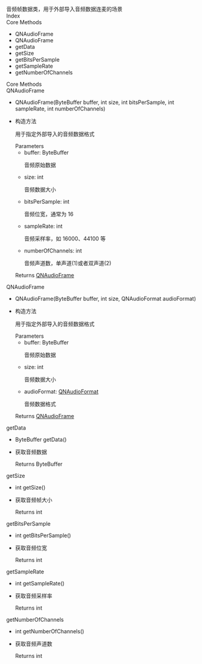 <div data-v-md-line="1"><link rel="stylesheet" type="text/css" href="https://docs.qnsdk.com/styles/doc-v4-api.css" />
<div class="rtc-doc rtc-doc-page" id="rtc-doc">
<section class="rtc-doc-panel rtc-doc-describe rtc-doc-note">
                音频帧数据类，用于外部导入音频数据连麦的场景</section>
            <div class="rtc-doc-page-wrap">Index</div>
<section class="rtc-doc-panel">
        <div class="rtc-doc-page-title">Core Methods</div>
        <ul class="rtc-doc-catalogue">
                <li><a onClick='document.location.replace(`${document.location.protocol}//${document.location.host}${document.location.pathname}${document.location.search}#QNAudioFrame`)'>QNAudioFrame</a></li>
                <li><a onClick='document.location.replace(`${document.location.protocol}//${document.location.host}${document.location.pathname}${document.location.search}#QNAudioFrame`)'>QNAudioFrame</a></li>
                <li><a onClick='document.location.replace(`${document.location.protocol}//${document.location.host}${document.location.pathname}${document.location.search}#getData`)'>getData</a></li>
                <li><a onClick='document.location.replace(`${document.location.protocol}//${document.location.host}${document.location.pathname}${document.location.search}#getSize`)'>getSize</a></li>
                <li><a onClick='document.location.replace(`${document.location.protocol}//${document.location.host}${document.location.pathname}${document.location.search}#getBitsPerSample`)'>getBitsPerSample</a></li>
                <li><a onClick='document.location.replace(`${document.location.protocol}//${document.location.host}${document.location.pathname}${document.location.search}#getSampleRate`)'>getSampleRate</a></li>
                <li><a onClick='document.location.replace(`${document.location.protocol}//${document.location.host}${document.location.pathname}${document.location.search}#getNumberOfChannels`)'>getNumberOfChannels</a></li>
        </ul>
</section>
<div class="rtc-doc-page-wrap">Core Methods</div>
<section class="rtc-doc-panel">
<div class="rtc-doc-page-title rtc-doc-antor" id="QNAudioFrame">
QNAudioFrame</div>
<ul class="rtc-doc-page-container">
        <li class="rtc-doc-sign-signature">QNAudioFrame(ByteBuffer buffer, int size, int bitsPerSample, int sampleRate, int numberOfChannels)</li>
    </li>
<li class="rtc-doc-page-description">
    <div class="rtc-doc-desc-wrap">
        <p>构造方法</p>
        <p>用于指定外部导入的音频数据格式</p>
    </div>
<div class="rtc-doc-parameters-title">Parameters</div>
<ul class="rtc-doc-parameters">
    <li>
        <div>
            buffer: ByteBuffer
        </div>
                <p>音频原始数据</p>
    </li>
    <li>
        <div>
            size: int
        </div>
                <p>音频数据大小</p>
    </li>
    <li>
        <div>
            bitsPerSample: int
        </div>
                <p>音频位宽，通常为 16</p>
    </li>
    <li>
        <div>
            sampleRate: int
        </div>
                <p>音频采样率，如 16000、44100 等</p>
    </li>
    <li>
        <div>
            numberOfChannels: int
        </div>
                <p>音频声道数，单声道(1)或者双声道(2)</p>
    </li>
</ul>
    <div class="rtc-doc-returns-title">Returns <span><a href='8629/QNAudioFrame'>QNAudioFrame</a></span></div>
</li>
</ul>
</section>
<section class="rtc-doc-panel">
<div class="rtc-doc-page-title rtc-doc-antor" id="QNAudioFrame">
QNAudioFrame</div>
<ul class="rtc-doc-page-container">
        <li class="rtc-doc-sign-signature">QNAudioFrame(ByteBuffer buffer, int size, QNAudioFormat audioFormat)</li>
    </li>
<li class="rtc-doc-page-description">
    <div class="rtc-doc-desc-wrap">
        <p>构造方法</p>
        <p>用于指定外部导入的音频数据格式</p>
    </div>
<div class="rtc-doc-parameters-title">Parameters</div>
<ul class="rtc-doc-parameters">
    <li>
        <div>
            buffer: ByteBuffer
        </div>
                <p>音频原始数据</p>
    </li>
    <li>
        <div>
            size: int
        </div>
                <p>音频数据大小</p>
    </li>
    <li>
        <div>
            audioFormat: <a href='8628/QNAudioFormat'>QNAudioFormat</a>
        </div>
                <p>音频数据格式</p>
    </li>
</ul>
    <div class="rtc-doc-returns-title">Returns <span><a href='8629/QNAudioFrame'>QNAudioFrame</a></span></div>
</li>
</ul>
</section>
<section class="rtc-doc-panel">
<div class="rtc-doc-page-title rtc-doc-antor" id="getData">
getData</div>
<ul class="rtc-doc-page-container">
        <li class="rtc-doc-sign-signature">ByteBuffer getData()</li>
    </li>
<li class="rtc-doc-page-description">
    <div class="rtc-doc-desc-wrap">
        <p>获取音频数据</p>
    </div>
    <div class="rtc-doc-returns-title">Returns <span>ByteBuffer</span></div>
</li>
</ul>
</section>
<section class="rtc-doc-panel">
<div class="rtc-doc-page-title rtc-doc-antor" id="getSize">
getSize</div>
<ul class="rtc-doc-page-container">
        <li class="rtc-doc-sign-signature">int getSize()</li>
    </li>
<li class="rtc-doc-page-description">
    <div class="rtc-doc-desc-wrap">
        <p>获取音频帧大小</p>
    </div>
    <div class="rtc-doc-returns-title">Returns <span>int</span></div>
</li>
</ul>
</section>
<section class="rtc-doc-panel">
<div class="rtc-doc-page-title rtc-doc-antor" id="getBitsPerSample">
getBitsPerSample</div>
<ul class="rtc-doc-page-container">
        <li class="rtc-doc-sign-signature">int getBitsPerSample()</li>
    </li>
<li class="rtc-doc-page-description">
    <div class="rtc-doc-desc-wrap">
        <p>获取音频位宽</p>
    </div>
    <div class="rtc-doc-returns-title">Returns <span>int</span></div>
</li>
</ul>
</section>
<section class="rtc-doc-panel">
<div class="rtc-doc-page-title rtc-doc-antor" id="getSampleRate">
getSampleRate</div>
<ul class="rtc-doc-page-container">
        <li class="rtc-doc-sign-signature">int getSampleRate()</li>
    </li>
<li class="rtc-doc-page-description">
    <div class="rtc-doc-desc-wrap">
        <p>获取音频采样率</p>
    </div>
    <div class="rtc-doc-returns-title">Returns <span>int</span></div>
</li>
</ul>
</section>
<section class="rtc-doc-panel">
<div class="rtc-doc-page-title rtc-doc-antor" id="getNumberOfChannels">
getNumberOfChannels</div>
<ul class="rtc-doc-page-container">
        <li class="rtc-doc-sign-signature">int getNumberOfChannels()</li>
    </li>
<li class="rtc-doc-page-description">
    <div class="rtc-doc-desc-wrap">
        <p>获取音频声道数</p>
    </div>
    <div class="rtc-doc-returns-title">Returns <span>int</span></div>
</li>
</ul>
</section>
</div>


</div>